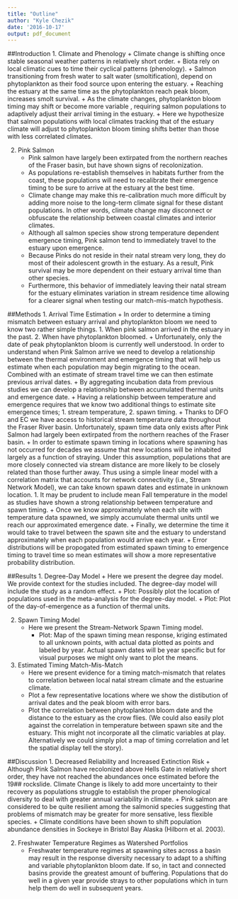```yaml
---
title: "Outline"
author: "Kyle Chezik"
date: '2016-10-17'
output: pdf_document
---
```



##Introduction
1. Climate and Phenology
	+ Climate change is shifting once stable seasonal weather patterns in relatively short order.
	+ Biota rely on local climatic cues to time their cyclical patterns (phenology).
	+ Salmon transitioning from fresh water to salt water (smoltification), depend on phytoplankton as their food source upon entering the estuary.
	+ Reaching the estuary at the same time as the phytoplankton reach peak bloom, increases smolt survival.
	+ As the climate changes, phytoplankton bloom timing may shift or become more variable , requiring salmon populations to adaptively adjust their arrival timing in the estuary.
	+ Here we hypothesize that salmon populations with local climates tracking that of the estuary climate will adjust to phytoplankton bloom timing shifts better than those with less correlated climates.

2. Pink Salmon
	+ Pink salmon have largely been extirpated from the northern reaches of the Fraser basin, but have shown signs of recolonization.
	+ As populations re-establish themselves in habitats further from the coast, these populations will need to recalibrate their emergence timing to be sure to arrive at the estuary at the best time.
	+ Climate change may make this re-calibration much more difficult by adding more noise to the long-term climate signal for these distant populations. In other words, climate change may disconnect or obfuscate the relationship between coastal climates and interior climates.
	+ Although all salmon species show strong temperature dependent emergence timing, Pink salmon tend to immediately travel to the estuary upon emergence.
	+ Because Pinks do not reside in their natal stream very long, they do most of their adolescent growth in the estuary. As a result, Pink survival may be more dependent on their estuary arrival time than other species.
	+ Furthermore, this behavior of immediately leaving their natal stream for the estuary eliminates variation in stream residence time allowing for a clearer signal when testing our match-mis-match hypothesis. 
	
##Methods
1. Arrival Time Estimation
	+ In order to determine a timing mismatch between estuary arrival and phytoplankton bloom we need to know two rather simple things.
		1. When pink salmon arrived in the estuary in the past.
		2. When have phytoplankton bloomed.
	+ Unfortunately, only the date of peak phytoplankton bloom is currently well understood. In order to understand when Pink Salmon arrive we need to develop a relationship between the thermal environment and emergence timing that will help us estimate when each population may begin migrating to the ocean. Combined with an estimate of stream travel time we can then estimate previous arrival dates.
	+ By aggregating incubation data from previous studies we can develop a relationship between accumulated thermal units and emergence date.
	+ Having a relationship between temperature and emergence requires that we know two additional things to estimate site emergence times; 1. stream temperature, 2. spawn timing.
	+ Thanks to DFO and EC we have access to historical stream temperature data throughout the Fraser River basin. Unfortunately, spawn time data only exists after Pink Salmon had largely been extirpated from the northern reaches of the Fraser basin.
	+ In order to estimate spawn timing in locations where spawning has not occurred for decades we assume that new locations will be inhabited largely as a function of straying. Under this assumption, populations that are more closely connected via stream distance are more likely to be closely related than those further away. Thus using a simple linear model with a correlation matrix that accounts for network connectivity (i.e., Stream Network Model), we can take known spawn dates and estimate in unknown location.
		1. It may be prudent to include mean Fall temperature in the model as studies have shown a strong relationship between temperature and spawn timing.
			+ Once we know approximately when each site with temperature data spawned, we simply accumulate thermal units until we reach our approximated emergence date.
	+ Finally, we determine the time it would take to travel between the spawn site and the estuary to understand approximately when each population would arrive each year.
	+ Error distributions will be propogated from estimated spawn timing to emergence timing to travel time so mean estimates will show a more representative probability distribution.

##Results
1. Degree-Day Model
	+ Here we present the degree day model. We provide context for the studies included. The degree-day model will include the study as a random effect.
		+ Plot: Possibly plot the location of populations used in the meta-analysis for the degree-day model.
		+ Plot: Plot of the day-of-emergence as a function of thermal units.
	
2. Spawn Timing Model
	+ Here we present the Stream-Network Spawn Timing model.
		+ Plot: Map of the spawn timing mean response, kriging estimated to all unknown points,  with actual data plotted as points and labeled by year. Actual spawn dates will be year specific but for visual purposes we might only want to plot the means. 
	
3. Estimated Timing Match-Mis-Match
	+ Here we present evidence for a timing match-mismatch that relates to correlation between local natal stream climate and the estuarine climate.
	+ Plot a few representative locations where we show the distibution of arrival dates and the peak bloom with error bars.
	+ Plot the correlation between phytoplankton bloom date and the distance to the estuary as the crow flies. (We could also easily plot against the correlation in temperature between spawn site and the estuary. This might not incorporate all the climatic variables at play. Alternatively we could simply plot a map of timing correlation and let the spatial display tell the story).

##Discussion
1. Decreased Reliability and Increased Extinction Risk
	+ Although Pink Salmon have recolonized above Hells Gate in relatively short order, they have not reached the abundances once estimated before the 19## rockslide. Climate Change is likely to add more uncertainty to their recovery as populations struggle to establish the proper phenological diversity to deal with greater annual variability in climate.
	+ Pink salmon are considered to be quite resilient among the salmonid species suggesting that problems of mismatch may be greater for more sensative, less flexible species.
	+ Climate conditions have been shown to shift population abundance densities in Sockeye in Bristol Bay Alaska (Hilborn et al. 2003). 
	
2. Freshwater Temperature Regimes as Watershed Portfolios
	+ Freshwater temperature regimes at spawning sites across a basin may result in the response diversity necessary to adapt to a shifting and variable phytoplankton bloom date. If so, in tact and connected basins provide the greatest amount of buffering. Populations that do well in a given year provide strays to other populations which in turn help them do well in subsequent years. 
